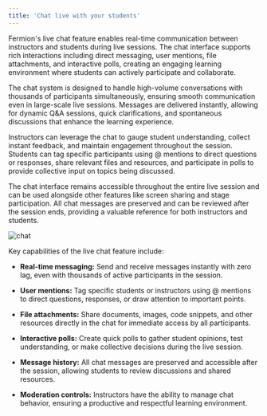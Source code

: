 ```yaml
---
title: 'Chat live with your students'
---
```

Fermion's live chat feature enables real-time communication between instructors and students during live sessions. The chat interface supports rich interactions including direct messaging, user mentions, file attachments, and interactive polls, creating an engaging learning environment where students can actively participate and collaborate.

The chat system is designed to handle high-volume conversations with thousands of participants simultaneously, ensuring smooth communication even in large-scale live sessions. Messages are delivered instantly, allowing for dynamic Q&A sessions, quick clarifications, and spontaneous discussions that enhance the learning experience.

Instructors can leverage the chat to gauge student understanding, collect instant feedback, and maintain engagement throughout the session. Students can tag specific participants using @ mentions to direct questions or responses, share relevant files and resources, and participate in polls to provide collective input on topics being discussed.

The chat interface remains accessible throughout the entire live session and can be used alongside other features like screen sharing and stage participation. All chat messages are preserved and can be reviewed after the session ends, providing a valuable reference for both instructors and students.

![chat](https://67d6ad5ef66ee0901532fd2f.storage.fermion.app/public-uncached/object-store-public-files/uploads/22-09-2025/seelen-ui_rlTAKq8QEn.itbisa.png)

Key capabilities of the live chat feature include:

- **Real-time messaging:** Send and receive messages instantly with zero lag, even with thousands of active participants in the session.

- **User mentions:** Tag specific students or instructors using @ mentions to direct questions, responses, or draw attention to important points.

- **File attachments:** Share documents, images, code snippets, and other resources directly in the chat for immediate access by all participants.

- **Interactive polls:** Create quick polls to gather student opinions, test understanding, or make collective decisions during the live session.

- **Message history:** All chat messages are preserved and accessible after the session, allowing students to review discussions and shared resources.

- **Moderation controls:** Instructors have the ability to manage chat behavior, ensuring a productive and respectful learning environment.